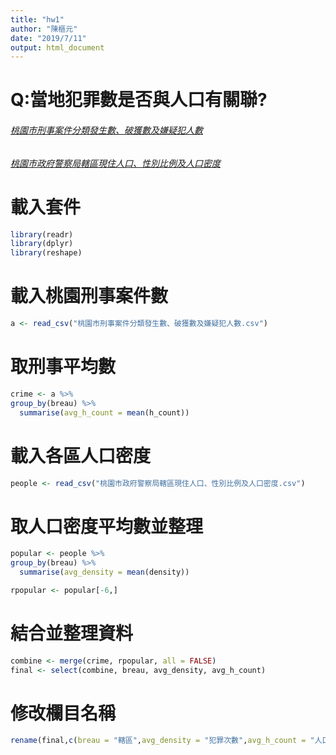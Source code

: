 ```yaml
---
title: "hw1"
author: "陳樞元"
date: "2019/7/11"
output: html_document
---
```

# Q:當地犯罪數是否與人口有關聯?
###### [桃園市刑事案件分類發生數、破獲數及嫌疑犯人數](https://data.gov.tw/dataset/25883)

###### [桃園市政府警察局轄區現住人口、性別比例及人口密度](https://data.gov.tw/dataset/26053)

# 載入套件
```r
library(readr)
library(dplyr)
library(reshape)
```
# 載入桃園刑事案件數
```r
a <- read_csv("桃園市刑事案件分類發生數、破獲數及嫌疑犯人數.csv")
```
# 取刑事平均數
```r
crime <- a %>% 
group_by(breau) %>%
  summarise(avg_h_count = mean(h_count))
```
# 載入各區人口密度
```r
people <- read_csv("桃園市政府警察局轄區現住人口、性別比例及人口密度.csv")
```
# 取人口密度平均數並整理
```r
popular <- people %>%
group_by(breau) %>%
  summarise(avg_density = mean(density))

rpopular <- popular[-6,]
```
# 結合並整理資料
```r
combine <- merge(crime, rpopular, all = FALSE)
final <- select(combine, breau, avg_density, avg_h_count)
```
# 修改欄目名稱
```r
rename(final,c(breau = "轄區",avg_density = "犯罪次數",avg_h_count = "人口密度"))
```